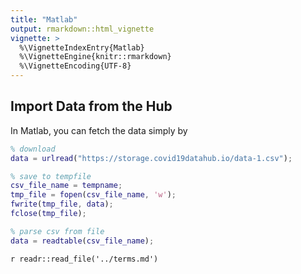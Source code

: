 ```yaml
---
title: "Matlab"
output: rmarkdown::html_vignette
vignette: >
  %\VignetteIndexEntry{Matlab}
  %\VignetteEngine{knitr::rmarkdown}
  %\VignetteEncoding{UTF-8}
---
```


## Import Data from the Hub

In Matlab, you can fetch the data simply by


```matlab
% download
data = urlread("https://storage.covid19datahub.io/data-1.csv");

% save to tempfile
csv_file_name = tempname;
tmp_file = fopen(csv_file_name, 'w');
fwrite(tmp_file, data);
fclose(tmp_file);

% parse csv from file
data = readtable(csv_file_name);
```

`r readr::read_file('../terms.md')`

